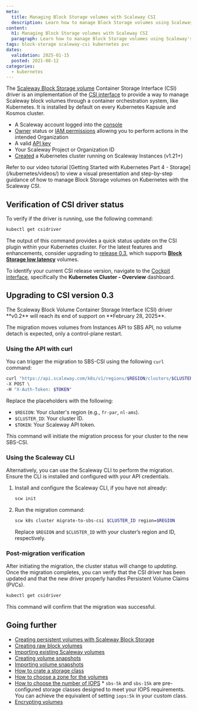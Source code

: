 ```yaml
---
meta:
  title: Managing Block Storage volumes with Scaleway CSI
  description: Learn how to manage Block Storage volumes using Scaleway's CSI driver on Kubernetes Kapsule and Kosmos clusters.
content:
  h1: Managing Block Storage volumes with Scaleway CSI
  paragraph: Learn how to manage Block Storage volumes using Scaleway's CSI driver on Kubernetes Kapsule and Kosmos clusters.
tags: block-storage scaleway-csi kubernetes pvc
dates:
  validation: 2025-01-15
  posted: 2021-08-12
categories:
  - kubernetes
---
```


The [Scaleway Block Storage volume](https://www.scaleway.com/en/block-storage/) Container Storage Interface (CSI) driver is an implementation of the [CSI interface](https://github.com/container-storage-interface/spec/blob/master/spec.md) to provide a way to manage Scaleway block volumes through a container orchestration system, like Kubernetes. It is installed by default on every Kubernetes Kapsule and Kosmos cluster.

<Macro id="requirements" />

- A Scaleway account logged into the [console](https://console.scaleway.com)
- [Owner](/iam/concepts/#owner) status or [IAM permissions](/iam/concepts/#permission) allowing you to perform actions in the intended Organization
- A valid [API key](/iam/how-to/create-api-keys/)
- Your Scaleway Project or Organization ID
- [Created](/kubernetes/how-to/create-cluster/) a Kubernetes cluster running on Scaleway Instances (v1.21+)

<Message type="tip">
    Refer to our video tutorial [Getting Started with Kubernetes Part 4 - Storage](/kubernetes/videos/) to view a visual presentation and step-by-step guidance of how to manage Block Storage volumes on Kubernetes with the Scaleway CSI.
</Message>

## Verification of CSI driver status

To verify if the driver is running, use the following command:

```bash
kubectl get csidriver
```

The output of this command provides a quick status update on the CSI plugin within your Kubernetes cluster. For the latest features and enhancements, consider upgrading to [release 0.3](https://github.com/scaleway/scaleway-csi/tree/release-0.3#block-storage-low-latency), which supports **[Block Storage low latency](/block-storage/quickstart/)** volumes.

To identify your current CSI release version, navigate to the [Cockpit interface](/cockpit/how-to/access-grafana-and-managed-dashboards/), specifically the **Kubernetes Cluster - Overview** dashboard.

## Upgrading to CSI version 0.3

<Message type="important">
  The Scaleway Block Volume Container Storage Interface (CSI) driver **v0.2** will reach its end of support on **February 28, 2025**.
</Message>

The migration moves volumes from Instances API to SBS API, no volume detach is expected, only a control-plane restart.

### Using the API with curl

You can trigger the migration to SBS-CSI using the following `curl` command:

```bash
curl "https://api.scaleway.com/k8s/v1/regions/$REGION/clusters/$CLUSTER_ID/migrate-to-sbs-csi" \
-X POST \
-H "X-Auth-Token: $TOKEN"
```

Replace the placeholders with the following:

- `$REGION`: Your cluster's region (e.g., `fr-par`, `nl-ams`).
- `$CLUSTER_ID`: Your cluster ID.
- `$TOKEN`: Your Scaleway API token.

This command will initiate the migration process for your cluster to the new SBS-CSI.

### Using the Scaleway CLI

Alternatively, you can use the Scaleway CLI to perform the migration. Ensure the CLI is installed and configured with your API credentials.

1. Install and configure the Scaleway CLI, if you have not already:
   ```bash
   scw init
   ```

2. Run the migration command:

   ```bash
   scw k8s cluster migrate-to-sbs-csi $CLUSTER_ID region=$REGION
   ```

   Replace `$REGION` and `$CLUSTER_ID` with your cluster’s region and ID, respectively.

### Post-migration verification

After initiating the migration, the cluster status will change to _updating_. Once the migration completes, you can verify that the CSI driver has been updated and that the new driver properly handles Persistent Volume Claims (PVCs).

```bash
kubectl get csidriver
```

This command will confirm that the migration was successful.

## Going further

* [Creating persistent volumes with Scaleway Block Storage](https://github.com/scaleway/scaleway-csi/tree/release-0.3/examples/kubernetes#pvc--deployment)
* [Creating raw block volumes](https://github.com/scaleway/scaleway-csi/tree/release-0.3/examples/kubernetes#raw-block-volumes)
* [Importing existing Scaleway volumes](https://github.com/scaleway/scaleway-csi/tree/release-0.3/examples/kubernetes#importing-existing-scaleway-volumes)
* [Creating volume snapshots](https://github.com/scaleway/scaleway-csi/tree/release-0.3/examples/kubernetes#volume-snapshots)
* [Importing volume snapshots](https://github.com/scaleway/scaleway-csi/tree/release-0.3/examples/kubernetes#importing-snapshots)
* [How to crate a storage class](https://github.com/scaleway/scaleway-csi/tree/release-0.3/examples/kubernetes#different-storageclass)
* [How to choose a zone for the volumes](https://github.com/scaleway/scaleway-csi/tree/release-0.3/examples/kubernetes#specify-in-which-zone-the-volumes-are-going-to-be-created)
* [How to choose the number of IOPS](https://github.com/scaleway/scaleway-csi/tree/release-0.3/examples/kubernetes#choose-the-number-of-iops)
    <Message type="tip">
      * `sbs-5k` and `sbs-15k` are pre-configured storage classes designed to meet your IOPS requirements. You can achieve the equivalent of setting `iops:5k` in your custom class.
    </Message>
* [Encrypting volumes](https://github.com/scaleway/scaleway-csi/tree/release-0.3/examples/kubernetes#encrypting-volumes)
